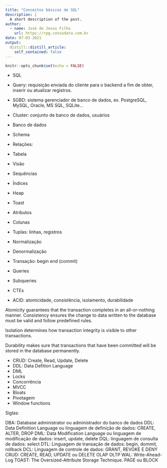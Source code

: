 ```yaml
---
title: "Conceitos básicos de SQL"
description: |
  A short description of the post.
author:
  - name: José de Jesus Filho
    url: https://rpg.consudata.com.br
date: 07-03-2021
output:
  distill::distill_article:
    self_contained: false
---
```



```r
knitr::opts_chunk$set(echo = FALSE)
```

 - SQL
 
 - Query: requisição enviada do cliente para o backend a fim de obter, inserir ou atualizar registros.
 
 - SGBD: sistema gerenciador de banco de dados, ex. PostgreSQL, MySQL, Oracle, MS SQL, SQLite...
 
 - Cluster: conjunto de banco de dados, usuários
 
 - Banco de dados
 
 - Schema 
 
 -  Relações:
 
 -  Tabela
 -  Visão
 -  Sequências
 -  Índices
 
 - Heap
 - Toast
 
 - Atributos
 - Colunas
 -  Tuplas: linhas, registros
 -  Normalização
 -  Denormalização
 - Transação: begin  end (commit)
 -  Queries
 -  Subqueries
 -  CTEs
 - ACID: atomicidade, consistência, isolamento, durabilidade
 
Atomicity guarantees that the transaction completes in an all-or-nothing manner.
Consistency ensures the change to data written to the database must be valid and follow predefined rules.

Isolation determines how transaction integrity is visible to other transactions.

Durability makes sure that transactions that have been committed will be stored in the database permanently.

 - CRUD: Create, Read, Update, Delete
 - DDL: Data Defition Language
 - DML
 - Locks
 - Concorrência
 - MVCC
 - Bloats
 - Pivotagem
 - Window functions
 
 Siglas:
 
 DBA: Database administrator ou administrador do banco de dados
 DDL: Data Definition Language ou linguagem de definição de dados: CREATE, ALTER, DROP
 DML: Data Modification Language ou linguagem de modificação de dados: insert, update, delete
 DQL: linguagem de consulta de dados: select
 DTL: Linguagem de transação de dados: begin, dommit, rollback
 DCL: Linguagem de controle de dados: GRANT, REVOKE E DENY
 CRUD: CREATE, READ, UPDATE ou DELETE
 OLAP
 OLTP
 WAL: Write-Ahead-Log
 TOAST: The Oversized-Attribute Storage Technique. 
 PAGE ou BLOCK  
 
 